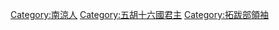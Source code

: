 [[Category:南涼人|Category:南涼人]]
[[Category:五胡十六國君主|Category:五胡十六國君主]]
[[Category:拓跋部領袖|Category:拓跋部領袖]]
